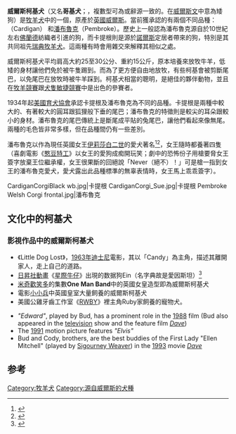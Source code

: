 {{noteTA
|T=zh-hk:威爾斯哥基犬; zh-tw:威爾斯柯基犬; zh-cn:威尔士柯基犬;
|1=zh-hk:哥基; zh-tw:柯基; zh-cn:柯基;
|2=zh-cn:憨豆特工;zh-tw:凸搥特派員;zh-hk:特務戇J;
}}
{{Infobox Dogbreed 
| image = Cardigan Welsh Corgi, Profile.png
| image_caption = Brindle and white Cardigan Welsh corgi
| name = 威爾斯柯基犬
|altname  = Welsh corgi
|nickname = 柯基
|country  = {{flagicon|Wales}} [[威爾斯|威爾斯]]<br>Cardigan: Believed to have its origins in Roman Britain<br>Pembroke: Believed to have been introduced to Wales by [[Flanders|Flemish]] weavers in the Middle Ages
|patronage    = 
<!-----Traits----->
|maleweight   = 12¼ Kg
|femaleweight = 11⅓ Kg
|maleheight   = 25.5-30.5 cm
|femaleheight = 25.5-30.5 cm
|coat         = 卡迪根：Short or medium length, hard textured, weatherproof with a good undercoat<br>潘布魯克：Medium length with a straight dense undercoat
|color        = 卡迪根：Any color, with or without white markings<br>潘布魯克：Red, sable, fawn, or black and tan with or without white markings on the legs, brisket, and neck
|litter_size  = 
|life_span    = 卡迪根：12年2月<ref name=kenhealthcard>{{cite journal|author1=Kennel Club/British Small Animal Veterinary Association Scientific Committee|title=Summary results of the Purebred Dog Health Survey for the Welsh Corgi Cardigan breed|date=2004|url=http://www.thekennelclub.org.uk/media/16778/welsh%20corgi%20cardigan.pdf|accessdate=10 April 2016|publisher=Kennel Club|format=PDF}}{{Dead link|date=2018年9月 |bot=InternetArchiveBot |fix-attempted=yes }}</ref><br>潘布魯克：12年3月<ref name=kenhealthpem>{{cite journal|author1=Kennel Club/British Small Animal Veterinary Association Scientific Committee|title=Summary results of the Purebred Dog Health Survey for the Welsh Corgi Pembroke breed|date=2004|url=http://www.thekennelclub.org.uk/media/16778/welsh%20corgi%20pembroke.pdf|accessdate=10 April 2016|publisher=Kennel Club|format=PDF|journal=|archive-date=2018-06-20|archive-url=https://web.archive.org/web/20180620153047/http://www.thekennelclub.org.uk/media/16778/welsh%20corgi%20pembroke.pdf|dead-url=no}}</ref>
<!-----Classification and standards----->
|fcigroup   = 1
|fcisection =  
|fcinum     = 
|fcistd     = 
|akcgroup   = Herding
|akcstd     = 
|akcfss     = 
|akcmisc    = 
|ankcgroup  = 
|ankcstd    = 
|ckcgroup   =  
|ckcstd     = 
|ckcmisc    = 
|kcukgroup  = 
|kcukstd    = 
|nzkcgroup  = 
|nzkcstd    = 
|ukcgroup   = 
|ukcstd     = 
|rscegroup  = 
|rscesect   = 
|rscestd    = 
}} 

'''威爾斯柯基犬'''（又名'''哥基犬'''；{{lang-en|'''Welsh Corgi'''}}，複數型可為{{lang|en|corgis}}或辭源一致的{{lang|en|corgwn}}。{{lang|en|corgi}}在[[威爾斯文|威爾斯文]]中意為矮狗）是[[牧羊犬|牧羊犬]]中的一個{{link-en|狗的品種|Dog type|品種}}，原產於[[英國|英國]][[威爾斯|威爾斯]]。當前獲承認的有兩個不同品種：{{link-en|卡提根威爾斯柯基犬|Cardigan Welsh Corgi|卡提根}}（Cardigan） 和[[潘布魯克威爾斯柯基犬|潘布魯克]]（Pembroke）。歷史上一般認為潘布魯克源自於10世紀左右[[佛拉芒人|佛蘭德]]紡織者引進的狗，而卡提根則是源於[[诺斯人|諾爾斯]]定居者帶來的狗，特別是其共同祖先[[瑞典牧羊犬|瑞典牧羊犬]]。這兩種有時會用雜交來解釋其相似之處。

威爾斯柯基犬平均肩高大約25至30公分、重約15公斤，原本培養來放牧牛羊，低矮的身材讓他們免於被牛隻踢到。而為了更方便自由地放牧，有些柯基會被剪斷尾巴，以免尾巴在放牧時被牛羊踩到。柯基犬相當的聰明，是絕佳的夥伴動物，並且在[[牧羊競賽|牧羊競賽]]跟[[犬隻敏捷競賽|犬隻敏捷競賽]]中是出色的參賽者。

1934年起[[美國育犬協會|美國育犬協會]]承認卡提根及潘布魯克為不同的品種。卡提根是兩種中較大的、有著較大的圓耳跟狐狸般下垂的尾巴；潘布魯克的特徵則是較尖的耳朵跟較小的身材。潘布魯克的尾巴傳統上是斷尾成平貼的兔尾巴，讓他們看起來像無尾。兩種的毛色皆非常多樣，但在品種間仍有一些差別。

<!--The [[Pembroke_Welsh_Corgi|Pembroke]] was made popular by [[Elizabeth_II_of_the_United_Kingdom|Queen Elizabeth II]] of [[Britain|Britain]], who keeps four at all times, and remains the more common variety. 
It is also the breed of dog of the character [[Ein|Ein]] in the popular anime, [[Cowboy_Bebop|Cowboy Bebop]].-->

潘布魯克以作為現任英國女王[[伊莉莎白二世|伊莉莎白二世]]的愛犬著名<ref>{{cite news|title=陪伴女王的柯基犬|url=http://news.ifeng.com/gundong/detail_2012_08/05/16559070_0.shtml|publisher=鳳凰網|date=2012-08-05|accessdate=2014-11-11|archive-date=2019-06-08|archive-url=https://web.archive.org/web/20190608044835/http://news.ifeng.com/gundong/detail_2012_08/05/16559070_0.shtml|dead-url=no}}</ref><ref>{{cite news|title=英女王柯基愛犬　日前離世|url=http://www.appledaily.com.tw/realtimenews/article/new/20120909/141564|publisher=蘋果日報|date=2012-09-09|accessdate=2014-11-11|archive-date=2017-06-05|archive-url=https://web.archive.org/web/20170605070440/http://www.appledaily.com.tw/realtimenews/article/new/20120909/141564|dead-url=no}}</ref>，女王隨時都養著四隻（喜劇電影《[[憨豆特工|憨豆特工]]》以女王的愛狗成痴開玩笑；劇中的恐怖份子用槍要脅女王簽字放棄王位繼承權，女王很果斷的回絕說「Never（絕不）！」可是槍一指到女王的潘布魯克愛犬，愛犬露出此品種標準的無辜表情時，女王馬上乖乖簽字）。
<gallery>
CardiganCorgiBlack wb.jpg|卡提根
CardiganCorgi_Sue.jpg|卡提根
Pembroke Welsh Corgi frontal.jpg|潘布魯克
</gallery>

==文化中的柯基犬==
=== 影視作品中的威爾斯柯基犬 ===
* 《Little Dog Lost》，[[1963年电影|1963年]][[华特迪士尼公司|迪士尼]]電影，其以「Candy」為主角，描述其離開家人，走上自己的道路。
* [[日昇社|日昇社]][[動畫|動畫]]《[[星際牛仔|星際牛仔]]》出現的数据狗Ein（名字典故是愛因斯坦）<ref>{{cite web|last1=Russell|first1=H.D.|title=Cowboy Bebop - Whatever Happens, Happens|url=http://www.escapistmagazine.com/articles/view/moviesandtv/reviews/goanimereviews/16872-Cowboy-Bebop-Anime-Review#&gid=gallery_5966&pid=1|publisher=The Escapist|accessdate=10 April 2016|archiveurl=https://web.archive.org/web/20160318033411/http://www.escapistmagazine.com/articles/view/moviesandtv/reviews/goanimereviews/16872-Cowboy-Bebop-Anime-Review#&gid=gallery_5966&pid=1|archivedate=2016-03-18|date=14 March 2016|dead-url=no}}</ref>
* [[米奇歡笑多|米奇歡笑多]]的集數'''One Man Band'''中的英國女皇造型即為威爾斯柯基犬
* 電影[[小小兵|小小兵]]中英國皇室大量飼養的威爾斯柯基犬
* 美國公雞牙齒工作室《[[RWBY|RWBY]]》裡主角Ruby家飼養的寵物犬。
{{TransH}}
* ''"Edward"'', played by Bud, has a prominent role in the [[1988年电影|1988]] film ''{{tsl|en|The Accidental Tourist||The Accidental Tourist}}'' (Bud also appeared in the [[电视|television]] show ''{{tsl|en|Dharma & Greg||Dharma & Greg}}'' and the feature film ''[[冒牌總統|Dave]]'')
* The [[1991年电影|1991]] motion picture ''{{tsl|en|Don't Tell Mom The Babysitter's Dead||Don't Tell Mom The Babysitter's Dead}}'' features ''"Elvis"''
* Bud and Cody, brothers, are the best buddies of the First Lady "Ellen Mitchell" (played by [[雪歌妮·薇佛|Sigourney Weaver]]) in the [[1993年电影|1993]] movie ''[[冒牌總統|Dave]]''
{{TransF}}

== 参考 ==
{{Reflist}}


[[Category:牧羊犬|Category:牧羊犬]]
[[Category:源自威爾斯的犬種|Category:源自威爾斯的犬種]]